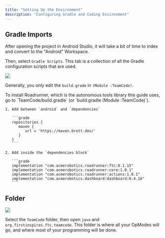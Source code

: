 ```yaml
---
title: "Setting Up the Environment"
description: "Configuring Gradle and Coding Environment"
---
```


## Gradle Imports

After opening the project in Android Studio, it will take a bit of time to index and convert to the "Android" Workspace.

Then, select `Gradle Scripts`. This tab is a collection of all the Gradle configuration scripts that are used.&#x20;

![](/images/gradle_loc.png)

Generally, you only edit the `build.grade` in `(Module :TeamCode)`.

<AccordionGroup>
  <Accordion title="Installing Roadrunner" defaultOpen={true}>
    To install Roadrunner, which is the autonomous tools library this guide uses, go to `TeamCode/build.gradle` (or `build.gradle (Module :TeamCode)`).

    1. Add between `android` and `dependencies`

       ```grade
       repositories {
          maven {
             url = 'https://maven.brott.dev/'
          }
       }
       ```

    2. Add inside the `dependencies block`

       ```grade
       implementation "com.acmerobotics.roadrunner:ftc:0.1.15"
       implementation "com.acmerobotics.roadrunner:core:1.0.1"
       implementation "com.acmerobotics.roadrunner:actions:1.0.1"
       implementation "com.acmerobotics.dashboard:dashboard:0.4.16"
       ```
  </Accordion>
</AccordionGroup>

## Folder

![](/images/android_workspace.png)

Select the `TeamCode` folder, then open `java` and `org.firstinspires.ftc.teamcode`. This folder is where all your OpModes will go, and where most of your programming will be done.